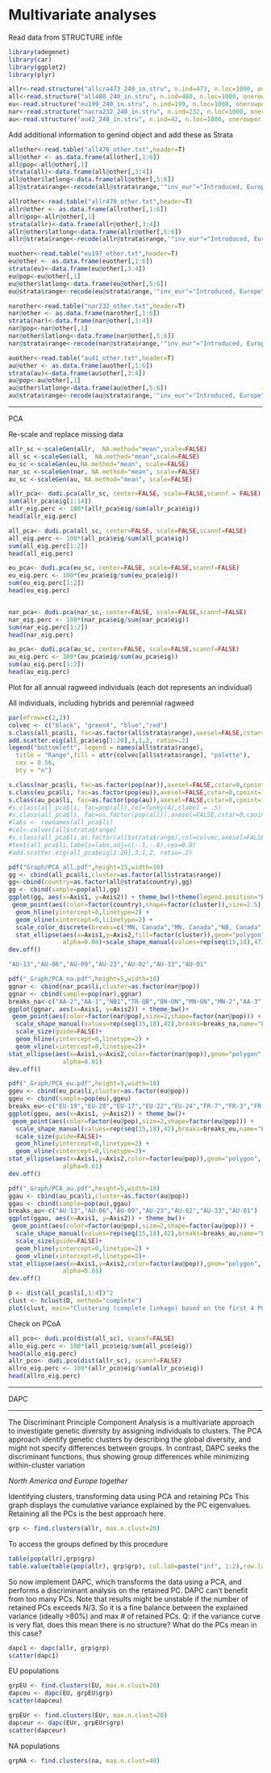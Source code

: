 Multivariate analyses
========================================================

Read data from STRUCTURE infile
```r
library(adegenet)
library(car)
library(ggplot2)
library(plyr)

allr<-read.structure("allcra473_240_in.stru", n.ind=473, n.loc=1000, onerowperind=FALSE, col.lab=1, col.pop=2, row.marknames=1,NA.char="-9", pop=85, ask=FALSE, quiet=FALSE)
all<-read.structure("all480_240_in.stru", n.ind=480, n.loc=1000, onerowperind=FALSE, col.lab=1, col.pop=2, row.marknames=1,NA.char="-9", pop=87, ask=FALSE, quiet=FALSE)
eu<-read.structure("eu199_240_in.stru", n.ind=199, n.loc=1000, onerowperind=FALSE, col.lab=1, col.pop=2, row.marknames=1, NA.char="-9", pop=36, ask=FALSE, quiet=FALSE)
nar<-read.structure("nacra232_240_in.stru", n.ind=232, n.loc=1000, onerowperind=FALSE, col.lab=1, col.pop=2, row.marknames=1,NA.char="-9", pop=42, ask=FALSE, quiet=FALSE)
au<-read.structure("au42_240_in.stru", n.ind=42, n.loc=1000, onerowperind=FALSE, col.lab=1, col.pop=2, row.marknames=1,NA.char="-9", pop=7,  ask=FALSE, quiet=FALSE)
```

Add additional information to genind object and add these as Strata
```r
allother<-read.table("all476_other.txt",header=T)
all@other <- as.data.frame(allother[,1:6])
all@pop<-all@other[,1]
strata(all)<-data.frame(all@other[,3:4])
all@other$latlong<-data.frame(all@other[,5:6])
all@strata$range<-recode(all@strata$range,'"inv_eur"="Introduced, Europe";"inv_aus"="Introduced, Australia";"nat"="Native";"perenial"="A.psilostachya"')

allrother<-read.table("allr470_other.txt",header=T)
allr@other <- as.data.frame(allrother[,1:6])
allr@pop<-allr@other[,1]
strata(allr)<-data.frame(allr@other[,3:4])
allr@other$latlong<-data.frame(allr@other[,5:6])
allr@strata$range<-recode(allr@strata$range,'"inv_eur"="Introduced, Europe";"inv_aus"="Introduced, Australia";"nat"="Native";"perenial"="A.psilostachya"')

euother<-read.table("eu197_other.txt",header=T)
eu@other <- as.data.frame(euother[,1:6])
strata(eu)<-data.frame(eu@other[,3:4])
eu@pop<-eu@other[,1]
eu@other$latlong<-data.frame(eu@other[,5:6])
eu@strata$range<-recode(eu@strata$range,'"inv_eur"="Introduced, Europe";"inv_aus"="Introduced, Australia";"nat"="Native";"perenial"="A.psilostachya"')

narother<-read.table("nar232_other.txt",header=T)
nar@other <- as.data.frame(narother[,1:6])
strata(nar)<-data.frame(nar@other[,3:4])
nar@pop<-nar@other[,1]
nar@other$latlong<-data.frame(nar@other[,5:6])
nar@strata$range<-recode(nar@strata$range,'"inv_eur"="Introduced, Europe";"inv_aus"="Introduced, Australia";"nat"="Native";"perenial"="A.psilostachya"')

auother<-read.table("au41_other.txt",header=T)
au@other <- as.data.frame(auother[,1:6])
strata(au)<-data.frame(au$other[,3:4])
au@pop<-au@other[,1]
au@other$latlong<-data.frame(au@other[,5:6])
au@strata$range<-recode(au@strata$range,'"inv_eur"="Introduced, Europe";"inv_aus"="Introduced, Australia";"nat"="Native";"perenial"="A.psilostachya"')

```

---

PCA


Re-scale and replace missing data

```r
allr_sc <-scaleGen(allr,  NA.method="mean",scale=FALSE)
all_sc <-scaleGen(all,  NA.method="mean",scale=FALSE)
eu_sc <-scaleGen(eu,NA.method="mean", scale=FALSE)
nar_sc <-scaleGen(nar, NA.method="mean", scale=FALSE)
au_sc <-scaleGen(au, NA.method="mean", scale=FALSE)

allr_pca<- dudi.pca(allr_sc, center=FALSE, scale=FALSE,scannf = FALSE)
sum(allr_pca$eig[1:14])
allr_eig.perc <- 100*(allr_pca$eig/sum(allr_pca$eig))
head(allr_eig.perc)

all_pca<- dudi.pca(all_sc, center=FALSE, scale=FALSE,scannf=FALSE)
all_eig.perc <- 100*(all_pca$eig/sum(all_pca$eig))
sum(all_eig.perc[1:2])
head(all_eig.perc)

eu_pca<- dudi.pca(eu_sc, center=FALSE, scale=FALSE,scannf=FALSE)
eu_eig.perc <- 100*(eu_pca$eig/sum(eu_pca$eig))
sum(eu_eig.perc[1:2])
head(eu_eig.perc)


nar_pca<- dudi.pca(nar_sc, center=FALSE, scale=FALSE,scannf=FALSE)
nar_eig.perc <- 100*(nar_pca$eig/sum(nar_pca$eig))
sum(nar_eig.perc[1:2])
head(nar_eig.perc)

au_pca<- dudi.pca(au_sc, center=FALSE, scale=FALSE,scannf=FALSE)
au_eig.perc <- 100*(au_pca$eig/sum(au_pca$eig))
sum(au_eig.perc[1:2])
head(au_eig.perc)
```

Plot for all annual ragweed individuals (each dot represents an individual)

All individuals, including hybrids and perennial ragweed
```r
par(mfrow=c(2,2))
colvec <- c("black", "green4", "blue","red")
s.class(all_pca$li, fac=as.factor(all$strata$range),axesel=FALSE,cstar=0,cpoint=1,clabel=1,col=transp(colvec,.6),sub="a.",possub="topleft",cgrid=0,txt.leg=paste("Cluster",1:6))
add.scatter.eig(all_pca$eig[1:20],3,1,2, ratio=.2)
legend("bottomleft", legend = names(all$strata$range), 
  title = "Range",fill = attr(colvec[all$strata$range], "palette"),
  cex = 0.56,
  bty = "n")

s.class(nar_pca$li, fac=as.factor(pop(nar)),axesel=FALSE,cstar=0,cpoint=1,clabel=.5,col=transp(rainbow(42),.6),sub="b.",possub="topright",cgrid=0)
s.class(eu_pca$li, fac=as.factor(pop(eu)),axesel=FALSE,cstar=0,cpoint=1,clabel=.5,col=transp(rainbow(36),.6),sub="c.",possub="bottomleft",cgrid=0)
s.class(au_pca$li, fac=as.factor(pop(au)),axesel=FALSE,cstar=0,cpoint=1,clabel=.5,col=transp(rainbow(7),.6),sub="d.",possub="bottomright",cgrid=0)
#s.class(all_pca$li, fac=pop(all),col=funky(4),clabel = .5)
#s.class(all_pca$li, fac=as.factor(pop(all)),axesel=FALSE,cstar=0,cpoint=1,clabel=0.6,col=funky(87))
#labs <- rownames(all_pca$li)
#col<-colvec[all$strata$range]
#s.class(all_pca$li,as.factor(all$strata$range),col=colvec,axesel=FALSE, cstar=0, #cpoint=1,clabel=.6)
#text(all_pca$li,labels=labs,adj=c(-.1,-.8),cex=0.8)
#add.scatter.eig(all_pca$eig[1:20],3,1,2, ratio=.2)

pdf("Graph/PCA_all.pdf",height=15,width=10)
gg <- cbind(all_pca$li,cluster=as.factor(all$strata$range))
gg<-cbind(country=as.factor(all@strata$country),gg)
gg <- cbind(sample=pop(all),gg)
ggplot(gg, aes(x=Axis1, y=Axis2)) + theme_bw()+theme(legend.position="bottom",legend.direction="horizontal")+
 geom_point(aes(color=factor(country),shape=factor(cluster)),size=2.5) + 
  geom_hline(yintercept=0,linetype=2) + 
  geom_vline(xintercept=0,li1netype=2) +
  scale_color_discrete(breaks=c("MN, Canada","MN, Canada","NB, Canada","QC, Canada","ON, Canada","ON, Canada","ON, Canada","ND, USA","ND, USA","ND, USA","ND, USA","MN, USA","MN, USA","MN, USA","MN, USA","MI, USA","WI, USA","ME, USA","SD, USA","SD, USA","SD, USA","SD, USA","SD, USA","SD, USA","NE, USA","NE, USA","NE, USA","MA, USA","PA, USA","OH, USA","IN, USA","KS, USA","KY, USA","MO, USA","TN, USA","NC, USA","SC, USA","AR, USA","GA, USA","MS, USA","AL, USA","FL, USA","Sweden","Germany","theNetherlands","Czech","Slovakia","France","France","France","France","France","France","France","France","France","France","Slovenia","Hungary","Hungary","Hungary","Hungary","Hungary","Switzerland","Switzerland","Switzerland","Italy","Italy","Italy","Italy","Romania","Romania","Romania","Romania","Romania","Romania","Romania","Serbia","Australia","Australia","Australia","Australia","Australia","Australia","Australia","<NA>"),name="State/Country") +
  stat_ellipse(aes(x=Axis1,y=Axis2,fill=factor(cluster)),geom="polygon", level=0.95, 
               alpha=0.08)+scale_shape_manual(values=rep(seq(15,18),473),name="Range",guide=guide_legend(reverse=TRUE))+ scale_fill_manual(values=c("black","green","blue","red"),name="Range",guide=guide_legend(reverse=TRUE))
dev.off()

"AU-13","AU-06","AU-09","AU-23","AU-02","AU-33","AU-01"

pdf("_Graph/PCA_na.pdf",height=5,width=10)
ggnar <- cbind(nar_pca$li,cluster=as.factor(nar@pop))
ggnar <- cbind(sample=pop(nar),ggnar)
breaks_na<-c("AA-2","AA-1","NB1","TR-QB","BN-ON","MN-ON","MN-2","AA-3","AA-20","AA-4","MI","AA-19","AA-5","AA-6","WI","MA","AA-17","AA-7","AA-8","AA-16","AA-15","AA-14","AA-9","AA-10","AA-11","AA-12","AA-13","MS","PA","OH","IND","KS","KY","MO","TN","NC","SC","AR","GA","MP","AL","FL")
ggplot(ggnar, aes(x=Axis1, y=Axis2)) + theme_bw()+
 geom_point(aes(color=factor(nar@pop),size=2,shape=factor(nar@pop))) + 
  scale_shape_manual(values=rep(seq(15,18),42),breaks=breaks_na,name="Location Code")+ scale_color_discrete(breaks=breaks_na,name="Location Code")+
  scale_size(guide=FALSE)+
  geom_hline(yintercept=0,linetype=2) + 
  geom_vline(xintercept=0,linetype=2)+
stat_ellipse(aes(x=Axis1,y=Axis2,color=factor(nar@pop)),geom="polygon", level=0.95, 
               alpha=0.01)
dev.off()

pdf("_Graph/PCA_eu.pdf",height=5,width=10)
ggeu <- cbind(eu_pca$li,cluster=as.factor(eu@pop))
ggeu <- cbind(sample=pop(eu),ggeu)
breaks_eu<-c("EU-19","EU-20","EU-17","EU-22","EU-24","FR-7","FR-3","FR-6","FR-4","FR-10","FR-2","FR-1","FR-9","FR-8","FR-5","EU-01","010908-1","310808-2","HU-1","310808-3","290808-1","AACH-1","160808-1","160808-2","170808-1","170808-2","160808-3","160808-4","EU-26","280808-2","260808-1","280808-1","270808-2","250808-4","250808-2","EU-35")
ggplot(ggeu, aes(x=Axis1, y=Axis2)) + theme_bw()+
 geom_point(aes(color=factor(eu@pop),size=2,shape=factor(eu@pop))) + 
  scale_shape_manual(values=rep(seq(15,18),42),breaks=breaks_eu,name="Location Code")+ scale_color_discrete(breaks=breaks_eu,name="Location Code")+
  scale_size(guide=FALSE)+
  geom_hline(yintercept=0,linetype=2) + 
  geom_vline(xintercept=0,linetype=2)+
stat_ellipse(aes(x=Axis1,y=Axis2,color=factor(eu@pop)),geom="polygon", level=0.95, 
               alpha=0.01)
dev.off()

pdf("_Graph/PCA_au.pdf",height=5,width=10)
ggau <- cbind(au_pca$li,cluster=as.factor(au@pop))
ggau <- cbind(sample=pop(au),ggau)
breaks_au<-c("AU-13","AU-06","AU-09","AU-23","AU-02","AU-33","AU-01")
ggplot(ggau, aes(x=Axis1, y=Axis2)) + theme_bw()+
 geom_point(aes(color=factor(au@pop),size=2,shape=factor(au@pop))) + 
  scale_shape_manual(values=rep(seq(15,18),42),breaks=breaks_au,name="Location Code")+ scale_color_discrete(breaks=breaks_au,name="Location Code")+
  scale_size(guide=FALSE)+
  geom_hline(yintercept=0,linetype=2) + 
  geom_vline(xintercept=0,linetype=2)+
stat_ellipse(aes(x=Axis1,y=Axis2,color=factor(au@pop)),geom="polygon", level=0.95, 
               alpha=0.01)
dev.off()
```



```r
D <- dist(all_pca$li[,1:4])^2
clust <- hclust(D, method="complete")
plot(clust, main="Clustering (complete linkage) based on the first 4 PCs", cex=.4)

```


Check on PCoA
```r
all_pco<- dudi.pco(dist(all_sc), scannf=FALSE)
allo_eig.perc <- 100*(all_pco$eig/sum(all_pco$eig))
head(allo_eig.perc)
allr_pco<- dudi.pco(dist(allr_sc), scannf=FALSE)
allro_eig.perc <- 100*(allr_pco$eig/sum(allr_pco$eig))
head(allro_eig.perc)
```


----

DAPC

---

The Discriminant Principle Component Analysis is a multivariate approach to investigate genetic diversity by assigning individuals to clusters. The PCA approach  identify genetic clusters by describing the global diversity, and might not specify differences between groups. In contrast, DAPC seeks the discriminant functions, thus showing group differences while minimizing within-cluster variation

*North America and Europe together*

Identifying clusters, transforming data using PCA and retaining PCs
This graph displays the cumulative variance explained by the PC eigenvalues. Retaining all the PCs is the best approach here.
```r
grp <- find.clusters(allr, max.n.clust=20)
```

To access the groups defined by this procedure
```r
table(pop(allr),grp$grp)
table.value(table(pop(allr), grp$grp), col.lab=paste("inf", 1:2),row.lab=paste("ori", 1:57))
```

So now implement DAPC, which transforms the data using a PCA, and performs a discriminant analysis on the retained PC. DAPC can't benefit from too many PCs. Note that results might be unstable if the number of retained PCs exceeds N/3. So it is a fine balance between the explained variance (ideally >80%) and max # of retained PCs. 
Q: if the variance curve is very flat, does this mean there is no structure? What do the PCs mean in this case?
```r
dapc1 <- dapc(allr, grp$grp)
scatter(dapc1)
```

EU populations
```r
grpEU <- find.clusters(EU, max.n.clust=20)
dapceu <- dapc(EU, grpEU$grp)
scatter(dapceu)

grpEUr <- find.clusters(EUr, max.n.clust=20)
dapceur <- dapc(EUr, grpEUr$grp)
scatter(dapceur)
```

NA populations
```r

                       
grpNA <- find.clusters(na, max.n.clust=40)
```


